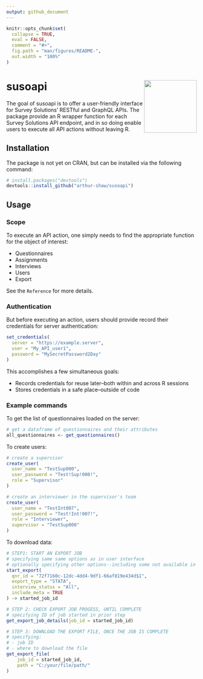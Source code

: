 ```yaml
---
output: github_document
---
```


<!-- README.md is generated from README.Rmd. Please edit that file -->

```r
knitr::opts_chunk$set(
  collapse = TRUE,
  eval = FALSE,
  comment = "#>",
  fig.path = "man/figures/README-",
  out.width = "100%"
)
```

# susoapi <img src='man/figures/logo.png' align="right" height="139" />

<!-- badges: start -->
<!-- badges: end -->

The goal of susoapi is to offer a user-friendly interface for Survey Solutions' RESTful and GraphQL APIs. The package provide an R wrapper function for each Survey Solutions API endpoint, and in so doing enable users to execute all API actions without leaving R.

## Installation

The package is not yet on CRAN, but can be installed via the following command:

``` r
# install.packages("devtools")
devtools::install_github("arthur-shaw/susoapi")
```

## Usage

### Scope

To execute an API action, one simply needs to find the appropriate function for the object of interest: 

- Questionnaires
- Assignments
- Interviews
- Users
- Export

See the `Reference` for more details.

### Authentication

But before executing an action, users should provide record their credentials for server authentication:

```r
set_credentials(
  server = "https://example.server",
  user = "My_API_user1",
  password = "MySecretPassword2Day"
)
```

This accomplishes a few simultaneous goals:

- Records credentials for reuse later--both within and across R sessions
- Stores credentials in a safe place--outside of code

### Example commands

To get the list of questionnaires loaded on the server:

```r
# get a dataframe of questionnaires and their attributes
all_questionnaires <- get_questionnaires()
```

To create users:

```r
# create a supervisor
create_user(
  user_name = "TestSup000",
  user_password = "Test!Sup!000!",
  role = "Supervisor"
)

# create an interviewer in the supervisor's team
create_user(
  user_name = "TestInt007",
  user_password = "Test!Int!007!",
  role = "Interviewer",
  supervisor = "TestSup000"
)

```

To download data:

```r
# STEP1: START AN EXPORT JOB
# specifying same same options as in user interface
# optionally specifying other options--including some not available in the UI
start_export(
  qnr_id = "72f7160c-12dc-4dd4-9df1-66af819e434d$1",
  export_type = "STATA",
  interview_status = "All",
  include_meta = TRUE
) -> started_job_id

# STEP 2: CHECK EXPORT JOB PROGESS, UNTIL COMPLETE
# specifying ID of job started in prior step
get_export_job_details(job_id = started_job_id)

# STEP 3: DOWNLOAD THE EXPORT FILE, ONCE THE JOB IS COMPLETE
# specifying:
# - job ID
# - where to download the file
get_export_file(
    job_id = started_job_id,
    path = "C:/your/file/path/"
)
```
